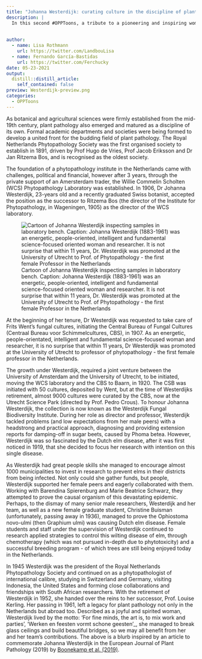 ```yaml
---
title: "Johanna Westerdijk: curating culture in the discipline of plant pathology"
description: |
  In this second #OPPToons, a tribute to a pioneering and inspiring woman in plant pathology, Prof. Johanna Westerdijk (1883-1961), the first female Professor in the Netherlands, from the University of Utrecht.
  
  
author:
  - name: Lisa Rothmann
    url: https://twitter.com/LandbouLisa
  - name: Fernando García-Bastidas
    url: https://twitter.com/Ferchucky
date: 05-23-2021
output:
  distill::distill_article:
    self_contained: false
preview: Westerdijk-preview.png
categories: 
  - OPPToons
---
```


As botanical and agricultural sciences were firmly established from the mid-19th century, plant pathology also emerged and matured as a discipline of its own. Formal academic departments and societies were being formed to develop a united front for the budding field of plant pathology. The Royal Netherlands Phytopathology Society was the first organised society to establish in 1891, driven by Prof Hugo de Vries, Prof Jacob Eriksson and Dr Jan Ritzema Bos, and is recognised as the oldest society.

The foundation of a phytopathology institute in the Netherlands came with challenges, political and financial, however after 3 years, through the private support of an Amersterdam trader, the Willie Commelin Scholten (WCS) Phytopathology Laboratory was established. In 1906, Dr Johanna Westerdijk, 23-years old and a recently graduated Swiss botanist, accepted the position as the successor to Ritzema Bos (the director of the Institute for Phytopathology, in Wageningen, 1905) as the director of the WCS laboratory.

![Cartoon of Johanna Westerdijk inspecting samples in laboratory bench. Caption: Johanna Westerdijk (1883-1961) was an energetic, people-oriented, intelligent and fundamental science-focused oriented woman and researcher. It is not surprise that within 11 years, Dr. Westerdijk was promoted at the University of Utrecht to Prof. of Phytopathology - the first female Professor in the Netherlands](Westerdijk.jpg)

At the beginning of her tenure, Dr Westerdijk was requested to take care of Frits Went's fungal cultures, initiating the Central Bureau of Fungal Cultures (Centraal Bureau voor Schimmelcultures, CBS), in 1907. As an energetic, people-orientated, intelligent and fundamental science-focused woman and researcher, it is no surprise that within 11 years, Dr Westerdijk was promoted at the University of Utrecht to professor of phytopathology - the first female professor in the Netherlands.

The growth under Westerdijk, required a joint venture between the University of Amsterdam and the University of Utrecht, to be initiated, moving the WCS laboratory and the CBS to Baarn, in 1920. The CSB was initiated with 50 cultures, deposited by Went, but at the time of Westerdijks retirement, almost 9000 cultures were curated by the CBS, now at the Utrecht Science Park (directed by Prof. Pedro Crous). To honour Johanna Westerdijk, the collection is now known as the Westerdijk Fungal Biodiversity Institute. During her role as director and professor, Westerdijk tackled problems (and low expectations from her male peers) with a headstrong and practical approach, diagnosing and providing extension reports for damping-off in sugar beets, caused by Phoma betea. However, Westerdijk was so fascinated by the Dutch elm disease, after it was first noticed in 1919, that she decided to focus her research with intention on this single disease.

As Westerdijk had great people skills she managed to encourage almost 1000 municipalities to invest in research to prevent elms in their districts from being infected. Not only could she gather funds, but people, Westerdijk supported her female peers and eagerly collaborated with them. Working with Barendina Spierenburg and Marie Beatrice Schwarz, they attempted to prove the causal organism of this devastating epidemic. Perhaps, to the dismay of many senior male researchers, Westerdijk and her team, as well as a new female graduate student, Christine Buisman (unfortunately, passing away in 1936), managed to prove the Ophiostoma novo-ulmi (then Graphium ulmi) was causing Dutch elm disease. Female students and staff under the supervision of Westerdijk continued to research applied strategies to control this wilting disease of elm, through chemotherapy (which was not pursued in-depth due to phytotoxicity) and a successful breeding program - of which trees are still being enjoyed today in the Netherlands.

In 1945 Westerdijk was the president of the Royal Netherlands Phytopathology Society and continued on as a phytopathologist of international calibre, studying in Switzerland and Germany, visiting Indonesia, the United States and forming close collaborations and friendships with South African researchers. With the retirement of Westerdijk in 1952, she handed over the reins to her successor, Prof. Louise Kerling. Her passing in 1961, left a legacy for plant pathology not only in the Netherlands but abroad too. Described as a joyful and spirited woman, Westerdijk lived by the motto: 'For fine minds, the art is, to mix work and parties', 'Werken en feesten vormt schone geesten'\_, she managed to break glass ceilings and build beautiful bridges, so we may all benefit from her and her team's contributions. The above is a blurb inspired by an article to commemorate Johanna Westerdijk in the European Journal of Plant Pathology (2019) by [Boonekamp et al. (2019)](https://link.springer.com/content/pdf/10.1007/s10658-019-01670-w.pdf).
